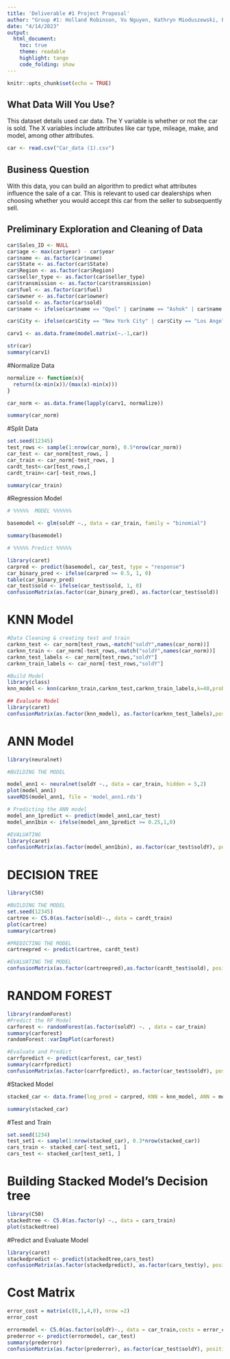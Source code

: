 ---
title: 'Deliverable #1 Project Proposal'
author: "Group #1: Holland Robinson, Vu Nguyen, Kathryn Mioduszewski, Pranav Patil, Sreechandana Anumolu, Yash Ghate"
date: "4/14/2023"
output: 
  html_document:
    toc: true
    theme: readable
    highlight: tango
    code_folding: show
---

```{r setup, include=FALSE}
knitr::opts_chunk$set(echo = TRUE)
```

## What Data Will You Use?
This dataset details used car data. The Y variable is whether or not the car is sold. The X variables include attributes like car type, mileage, make, and model, among other attributes.

```{r}
car <- read.csv("Car_data (1).csv")
```

## Business Question
With this data, you can build an algorithm to predict what attributes influence the sale of a car. This is relevant to used car dealerships when choosing whether you would accept this car from the seller to subsequently sell. 

## Preliminary Exploration and Cleaning of Data
```{r}
car$Sales_ID <- NULL
car$age <- max(car$year) - car$year
car$name <- as.factor(car$name)
car$State <- as.factor(car$State)
car$Region <- as.factor(car$Region)
car$seller_type <- as.factor(car$seller_type)
car$transmission <- as.factor(car$transmission)
car$fuel <- as.factor(car$fuel)
car$owner <- as.factor(car$owner)
car$sold <- as.factor(car$sold)
car$name <- ifelse(car$name == "Opel" | car$name == "Ashok" | car$name == "MG" | car$name == "Daewoo" | car$name == "Kia" | car$name == "Ambassador" | car$name == "Isuzu" | car$name == "Land" | car$name == "Force","Other", car$name)

car$City <- ifelse(car$City == "New York City" | car$City == "Los Angeles" | car$City == "Seattle" | car$City == "Chicago" | car$City == "Boston" | car$City == "Washington" | car$City == "Philadelphia" | car$City == "Charlotte" | car$City == "Miami" | car$City == "Detroit"  , car$City, "Other")

carv1 <- as.data.frame(model.matrix(~.-1,car))

str(car)
summary(carv1)

```

#Normalize Data 
```{r}
normalize <- function(x){
  return((x-min(x))/(max(x)-min(x)))
}

car_norm <- as.data.frame(lapply(carv1, normalize))

summary(car_norm)

```

#Split Data 
```{r}

set.seed(12345)
test_rows <- sample(1:nrow(car_norm), 0.5*nrow(car_norm))
car_test <- car_norm[test_rows, ]
car_train <- car_norm[-test_rows, ]
cardt_test<-car[test_rows,]
cardt_train<-car[-test_rows,]

summary(car_train)

```

#Regression Model
```{r}

# %%%%%  MODEL %%%%%% 

basemodel <- glm(soldY ~., data = car_train, family = "binomial")

summary(basemodel)

# %%%%% Predict %%%%%

library(caret)
carpred <- predict(basemodel, car_test, type = "response")
car_binary_pred <- ifelse(carpred >= 0.5, 1, 0)
table(car_binary_pred)
car_test$sold <- ifelse(car_test$sold, 1, 0)
confusionMatrix(as.factor(car_binary_pred), as.factor(car_test$sold))

```


# KNN Model
```{r}

#Data Cleaning & creating test and train 
carknn_test <- car_norm[test_rows,-match("soldY",names(car_norm))]
carknn_train <- car_norm[-test_rows,-match("soldY",names(car_norm))]
carknn_test_labels <- car_norm[test_rows,"soldY"]
carknn_train_labels <- car_norm[-test_rows,"soldY"]

#Build Model
library(class)
knn_model <- knn(carknn_train,carknn_test,carknn_train_labels,k=40,prob= TRUE)

## Evaluate Model
library(caret)
confusionMatrix(as.factor(knn_model), as.factor(carknn_test_labels),positive = "1")

```

# ANN Model
```{r}
library(neuralnet)

#BUILDING THE MODEL

model_ann1 <- neuralnet(soldY ~., data = car_train, hidden = 5,2) 
plot(model_ann1)
saveRDS(model_ann1, file = 'model_ann1.rds')

# Predicting the ANN model 
model_ann_1predict <- predict(model_ann1,car_test)
model_ann1bin <- ifelse(model_ann_1predict >= 0.25,1,0)

#EVALUATING 
library(caret)
confusionMatrix(as.factor(model_ann1bin), as.factor(car_test$soldY), positive = "1")

```

# DECISION TREE
```{r}

library(C50)

#BUILDING THE MODEL
set.seed(12345)
cartree <- C5.0(as.factor(sold)~., data = cardt_train)
plot(cartree)
summary(cartree)

#PREDICTING THE MODEL
cartreepred <- predict(cartree, cardt_test)

#EVALUATING THE MODEL
confusionMatrix(as.factor(cartreepred),as.factor(cardt_test$sold), positive = "Y")

```

# RANDOM FOREST
```{r}
library(randomForest)
#Predict the RF Model 
carforest <- randomForest(as.factor(soldY) ~. , data = car_train)
summary(carforest)
randomForest::varImpPlot(carforest)

#Evaluate and Predict 
carrfpredict <- predict(carforest, car_test)
summary(carrfpredict)
confusionMatrix(as.factor(carrfpredict), as.factor(car_test$soldY), positive = "1")

```

#Stacked Model 
```{r}

stacked_car <- data.frame(log_pred = carpred, KNN = knn_model, ANN = model_ann_1predict, DT_pred = cartreepred, rf_pred = carrfpredict,y = car_test$soldY)

summary(stacked_car)

```

#Test and Train
```{r}

set.seed(1234)
test_set1 <- sample(1:nrow(stacked_car), 0.3*nrow(stacked_car)) 
cars_train <- stacked_car[-test_set1, ]
cars_test <- stacked_car[test_set1, ]

```

# Building Stacked Model's Decision tree

```{r}

library(C50)
stackedtree <- C5.0(as.factor(y) ~., data = cars_train)
plot(stackedtree)

```

#Predict and Evaluate Model 
```{r}
library(caret)
stackedpredict <- predict(stackedtree,cars_test)
confusionMatrix(as.factor(stackedpredict), as.factor(cars_test$y), positive = "1")

```

# Cost Matrix 
```{r}
error_cost = matrix(c(0,1,4,0), nrow =2) 
error_cost

errormodel <- C5.0(as.factor(soldY)~., data = car_train,costs = error_cost)
prederror <- predict(errormodel, car_test)
summary(prederror)
confusionMatrix(as.factor(prederror), as.factor(car_test$soldY), positive = "1")

```


